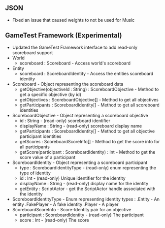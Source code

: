 



## **JSON**

-   Fixed an issue that caused weights to not be used for Music

## **GameTest Framework (Experimental)**

-   Updated the GameTest Framework interface to add read-only scoreboard support
-   World
    -   scoreboard : Scoreboard - Access world's scoreboard
-   Entity
    -   scoreboard : ScoreboardIdentity - Access the entities scoreboard identity
-   Scoreboard - Object representing the scoreboard data
    -   getObjective(objectiveId : String) : ScoreboardObjective - Method to get a specific objective (by id)
    -   getObjectives : ScoreboardObjective\[\] - Method to get all objectives
    -   getParticipants : ScoreboardIdentity\[\] - Method to get all scoreboard identities
-   ScoreboardObjective - Object representing a scoreboard objective
    -   id : String - (read-only) scoreboard identifier
    -   displayName : String - (read-only) scoreboard display name
    -   getParticipants : ScoreboardIdentity\[\] - Method to get all objective participant identities
    -   getScores : ScoreboardScoreInfo\[\] - Method to get the score info for all participants
    -   getScore(participant : ScoreboardIdentity) : Int - Method to get the score value of a participant
-   ScoreboardIdentity - Object representing a scoreboard participant
    -   type : ScoreboardIdentityType - (read-only) enum representing the type of identity
    -   id : Int - (read-only) Unique identifier for the identity
    -   displayName : String - (read-only) display name for the identity
    -   getEntity : ScriptActor - get the ScriptActor handle associated with the identity
-   ScoreboardIdentityType - Enum representing identity types : .Entity - An entity .FakePlayer - A fake identity .Player - A player
-   ScoreboardScoreInfo - Score-Identity pair for an objective
    -   participant : ScoreboardIdentity - (read-only) The participant
    -   score : Int - (read-only) The score

